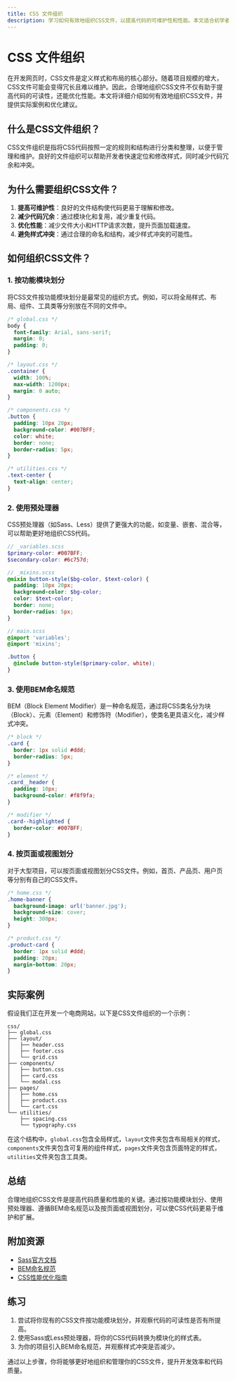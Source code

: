```yaml
---
title: CSS 文件组织
description: 学习如何有效地组织CSS文件，以提高代码的可维护性和性能。本文适合初学者，涵盖基本概念、实际案例和优化技巧。
---
```


# CSS 文件组织

在开发网页时，CSS文件是定义样式和布局的核心部分。随着项目规模的增大，CSS文件可能会变得冗长且难以维护。因此，合理地组织CSS文件不仅有助于提高代码的可读性，还能优化性能。本文将详细介绍如何有效地组织CSS文件，并提供实际案例和优化建议。

## 什么是CSS文件组织？

CSS文件组织是指将CSS代码按照一定的规则和结构进行分类和整理，以便于管理和维护。良好的文件组织可以帮助开发者快速定位和修改样式，同时减少代码冗余和冲突。

## 为什么需要组织CSS文件？

1. **提高可维护性**：良好的文件结构使代码更易于理解和修改。
2. **减少代码冗余**：通过模块化和复用，减少重复代码。
3. **优化性能**：减少文件大小和HTTP请求次数，提升页面加载速度。
4. **避免样式冲突**：通过合理的命名和结构，减少样式冲突的可能性。

## 如何组织CSS文件？

### 1. 按功能模块划分

将CSS文件按功能模块划分是最常见的组织方式。例如，可以将全局样式、布局、组件、工具类等分别放在不同的文件中。

```css
/* global.css */
body {
  font-family: Arial, sans-serif;
  margin: 0;
  padding: 0;
}

/* layout.css */
.container {
  width: 100%;
  max-width: 1200px;
  margin: 0 auto;
}

/* components.css */
.button {
  padding: 10px 20px;
  background-color: #007BFF;
  color: white;
  border: none;
  border-radius: 5px;
}

/* utilities.css */
.text-center {
  text-align: center;
}
```

### 2. 使用预处理器

CSS预处理器（如Sass、Less）提供了更强大的功能，如变量、嵌套、混合等，可以帮助更好地组织CSS代码。

```scss
// _variables.scss
$primary-color: #007BFF;
$secondary-color: #6c757d;

// _mixins.scss
@mixin button-style($bg-color, $text-color) {
  padding: 10px 20px;
  background-color: $bg-color;
  color: $text-color;
  border: none;
  border-radius: 5px;
}

// main.scss
@import 'variables';
@import 'mixins';

.button {
  @include button-style($primary-color, white);
}
```

### 3. 使用BEM命名规范

BEM（Block Element Modifier）是一种命名规范，通过将CSS类名分为块（Block）、元素（Element）和修饰符（Modifier），使类名更具语义化，减少样式冲突。

```css
/* block */
.card {
  border: 1px solid #ddd;
  border-radius: 5px;
}

/* element */
.card__header {
  padding: 10px;
  background-color: #f8f9fa;
}

/* modifier */
.card--highlighted {
  border-color: #007BFF;
}
```

### 4. 按页面或视图划分

对于大型项目，可以按页面或视图划分CSS文件。例如，首页、产品页、用户页等分别有自己的CSS文件。

```css
/* home.css */
.home-banner {
  background-image: url('banner.jpg');
  background-size: cover;
  height: 300px;
}

/* product.css */
.product-card {
  border: 1px solid #ddd;
  padding: 20px;
  margin-bottom: 20px;
}
```

## 实际案例

假设我们正在开发一个电商网站，以下是CSS文件组织的一个示例：

```plaintext
css/
├── global.css
├── layout/
│   ├── header.css
│   ├── footer.css
│   └── grid.css
├── components/
│   ├── button.css
│   ├── card.css
│   └── modal.css
├── pages/
│   ├── home.css
│   ├── product.css
│   └── cart.css
└── utilities/
    ├── spacing.css
    └── typography.css
```

在这个结构中，`global.css`包含全局样式，`layout`文件夹包含布局相关的样式，`components`文件夹包含可复用的组件样式，`pages`文件夹包含页面特定的样式，`utilities`文件夹包含工具类。

## 总结

合理地组织CSS文件是提高代码质量和性能的关键。通过按功能模块划分、使用预处理器、遵循BEM命名规范以及按页面或视图划分，可以使CSS代码更易于维护和扩展。

## 附加资源

- [Sass官方文档](https://sass-lang.com/documentation)
- [BEM命名规范](http://getbem.com/)
- [CSS性能优化指南](https://developer.mozilla.org/en-US/docs/Learn/Performance/CSS)

## 练习

1. 尝试将你现有的CSS文件按功能模块划分，并观察代码的可读性是否有所提高。
2. 使用Sass或Less预处理器，将你的CSS代码转换为模块化的样式表。
3. 为你的项目引入BEM命名规范，并观察样式冲突是否减少。

通过以上步骤，你将能够更好地组织和管理你的CSS文件，提升开发效率和代码质量。